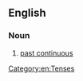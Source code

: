 ==English==

===Noun===
{{en-noun|head=[[past]] [[progressive]]|-}}

# {{context|grammar}} [[past continuous]]

[[Category:en:Tenses]]